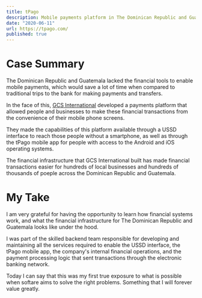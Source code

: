 ```yaml
---
title: tPago
description: Mobile payments platform in The Dominican Republic and Guatemala developed by GCS International
date: "2020-06-11"
url: https://tpago.com/
published: true
---
```


# Case Summary

The Dominican Republic and Guatemala lacked the financial tools to enable mobile payments, which would
save a lot of time when compared to traditional trips to the bank for making payments and transfers.

In the face of this, [GCS International](https://gcs-international.com/) developed a payments platform that allowed people and businesses
to make these financial transactions from the convenience of their mobile phone screens.

They made the capabilities of this platform available through a USSD interface to reach those people
without a smartphone, as well as through the tPago mobile app for people with access to
the Android and iOS operating systems.

The financial infrastructure that GCS International built has made financial transactions easier
for hundreds of local businesses and hundreds of thousands of poeple across the Dominican Republic
and Guatemala.

# My Take

I am very grateful for having the opportunity to learn how financial systems work, and what
the financial infrastructure for The Dominican Republic and Guatemala looks like under the hood.

I was part of the skilled backend team responsible for developing and maintaining all the
services required to enable the USSD interface, the tPago mobile app, the company's internal
financial operations, and the payment processing logic that sent transactions through the
electronic banking network.

Today I can say that this was my first true exposure to what is possible when softare
aims to solve the right problems. Something that I will forever value greatly.
